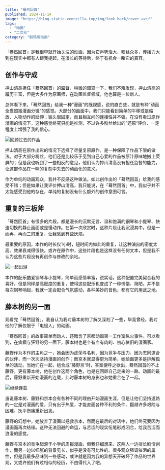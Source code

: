 ```yaml
---
title: "蓦然回首"
published: 2024-11-14
image: "https://blog-static.xeonzilla.top/img/look_back/cover.avif"
tags:
  - "动画"
  - "二次元"
category: "剧场版动画"
---
```

「蓦然回首」是我很早就开始关注的动画，因为它声势浩大，粉丝众多，传播力大到在现实中都有人跟我提起，在漫长的等待后，终于有机会一睹它的真容。

## 创作与守成
押山清高担任「蓦然回首」的监督，稍微的调查一下，我们不难发现，押山清高的履历丰富，但是大多作为原画师，在动画监督领域，他也算是一位新人。

总体看下来，「蓦然回首」给我一种”漫画“的既视感，说的直白些，就是有种”动画全盘照搬漫画分镜“的感觉。大部分的画面中，我们只能看到简单的平移或是缩放、人物动作的延伸；镜头很固定，而且相互间的连接性并不强。在没有看过原作漫画的情况下，这种感觉终究只能是推测，不过许多粉丝给出的”还原“评价，一定程度上增强了我的信心。

![回顾过去的作品](https://blog-static.xeonzilla.top/img/look_back/01.avif "回顾过去的作品")

押山清高在原作出彩的情况下选择了尽量复原原作，是一种保障了作品下限的做法。对于大部分粉丝，他们还是比较乐于见到自己心爱的作品被原汁原味地搬上荧屏的；但是我也听到了一些相反的意见，他们认为押山清高没有担任监督的能力，让这部作品在一味的复刻中失去的动画化的意义。

作为单纯的动画观众，我并不反感这种做法，如此创作出的「蓦然回首」给我的感受不错；但是如果让我评价押山清高，我只能说，在「蓦然回首」中，我似乎并不太能感受到他的存在，单纯的复制没有什么额外的创作意图可言。

## 重复的三板斧
「蓦然回首」有很多的片段，都是漫长的沉默无言、温和饱满的钢琴和小提琴、快速切换的静止画面或是慢动作。在第一次欣赏时，这种片段让我沉浸其中，但是一而再、再而三的重复，让我感到有些厌烦。

最重要的原因，本作的时长仅1小时，短时间内如此的重复，让这种演出的密度太高、效果衰减得很快。或许在原作中，这些片段也是这样没有任何文本，但是我不认为这些片段没有再创作与修改的余地。

![一起出游](https://blog-static.xeonzilla.top/img/look_back/02.avif "一起出游")

本作的配乐酷爱钢琴与小提琴，简单而感情丰富，说实话，这种配置完美契合我的喜好。但是同样是高密度的重复，使得这些配乐也变成了一种懒惰、简陋。并不是每次钢琴响起，我就一定会配合气氛感动，各种美妙的音色，都有它的用武之地。

## 藤本树的另一面
观看完「蓦然回首」，我自认为我对藤本树的了解又深刻了一些，毕竟曾经，我对他的了解仅限于「电锯人」的动画。

「蓦然回首」的故事简单而动人，还暗含了京都动画第一工作室纵火事件。可以看到，在疯癫与狂野的另一面下，藤本树也是个有血有肉的、初心依旧的漫画家。

藤野作为本作的主角之一，她会因为虚荣与名利、因为竞争与压力、因为志同道合的伙伴，而一次次坚持漫画的创作；而京本就显得更为简单，她绘画更多是排解孤单的活动。当她们在一起，组合成”藤野京“时，答案便呼之欲出，蓦然回首的不止藤野，更有藤本树，他在创作这两个角色，也是在回顾自己走来的一路。动画的最后，藤野重新开始漫画的连载，此时藤本树的身影也和她重合在了一起。

![继续连载](https://blog-static.xeonzilla.top/img/look_back/03.avif "继续连载")

虽说藤本树、藤野和京本会有各种不同的理由开始漫画生涯，但是让他们坚持道路的一定是对漫画的爱，只有出于热爱，才能直面各种不利的条件、翻越许多艰险与困难、抚平伤痛重新出发。

藤野的幻想中，她放弃了漫画以拯救京本，然而在最后的对话中，她们终究要因为漫画而再次结缘。这种无法回避的命运，与苦涩的现实衔尾形成闭合，给我苦涩而浪漫的感觉。

藤野与京本的竞争起源于小学的周报漫画，但我仔细想来，这两人一边擅长剧情创作，而另一边以细腻的背景见长，似乎是没有可比性的。很多观众强调催泪的属性，但是我最多品味到一些感动，或许就是因为我的异想天开破坏了作品的世界观，又或许他们有过相似的经历，不由得代入了吧。
